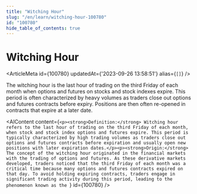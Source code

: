 ```yaml
---
title: "Witching Hour"
slug: "/en/learn/witching-hour-100780"
id: "100780"
hide_table_of_contents: true
---
```



# Witching Hour

<ArticleMeta id={100780} updatedAt={'2023-09-26 13:58:51'} alias={`[]`} />
<div className='border-solid border-b border-t-0 my-4 border-[var(--ifm-color-gray-300)]' />

The witching hour is the last hour of trading on the third Friday of each month when options and futures on stocks and stock indexes expire. This period is often characterized by heavy volumes as traders close out options and futures contracts before expiry. Positions are then often re-opened in contracts that expire at a later date.

<AIContent content={`<p><strong>Definition:</strong> Witching hour refers to the last hour of trading on the third Friday of each month, when stock and stock index options and futures expire. This period is typically characterized by high trading volumes as traders close out options and futures contracts before expiration and usually open new positions with later expiration dates.</p><p><strong>Origin:</strong> The concept of the witching hour originated in the financial markets with the trading of options and futures. As these derivative markets developed, traders noticed that the third Friday of each month was a critical time because many options and futures contracts expired on that day. To avoid holding expiring contracts, traders engage in significant trading activity during this period, leading to the phenomenon known as the `} id={100780} />
